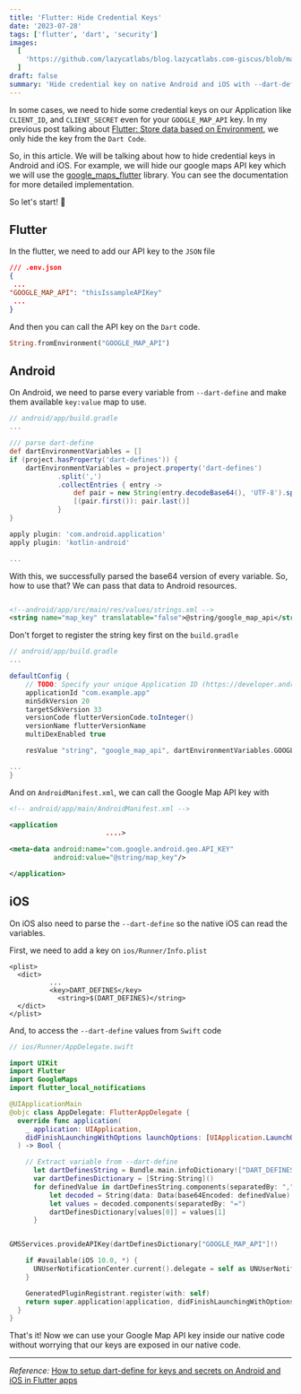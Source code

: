 ```yaml
---
title: 'Flutter: Hide Credential Keys'
date: '2023-07-28'
tags: ['flutter', 'dart', 'security']
images:
  [
    'https://github.com/lazycatlabs/blog.lazycatlabs.com-giscus/blob/main/blog-assets/seo-banner/flutter/flutter_hide_keys.png?raw=true',
  ]
draft: false
summary: 'Hide credential key on native Android and iOS with --dart-define'
---
```


In some cases, we need to hide some credential keys on our Application like `CLIENT_ID`, and `CLIENT_SECRET` even for your `GOOGLE_MAP_API` key. In my previous post talking about [Flutter: Store data based on Environment](https://blog.lazycatlabs.com/posts/programming/flutter/flutter-store-data-environment), we only hide the key from the `Dart Code`.

So, in this article. We will be talking about how to hide credential keys in Android and iOS. For example, we will hide our google maps API key which we will use the [google_maps_flutter](https://pub.dev/packages/google_maps_flutter) library. You can see the documentation for more detailed implementation.

So let's start! 🚀

## Flutter

In the flutter, we need to add our API key to the `JSON` file

```json
/// .env.json
{
 ...
"GOOGLE_MAP_API": "thisIssampleAPIKey"
 ...
}
```

And then you can call the API key on the `Dart` code.

```dart
String.fromEnvironment("GOOGLE_MAP_API")
```

## Android

On Android, we need to parse every variable from `--dart-define` and make them available `key:value` map to use.

```gradle
// android/app/build.gradle
...

/// parse dart-define
def dartEnvironmentVariables = []
if (project.hasProperty('dart-defines')) {
    dartEnvironmentVariables = project.property('dart-defines')
            .split(',')
            .collectEntries { entry ->
                def pair = new String(entry.decodeBase64(), 'UTF-8').split('=')
                [(pair.first()): pair.last()]
            }
}

apply plugin: 'com.android.application'
apply plugin: 'kotlin-android'

...
```

With this, we successfully parsed the base64 version of every variable. So, how to use that?
We can pass that data to Android resources.

```xml

<!--android/app/src/main/res/values/strings.xml -->
<string name="map_key" translatable="false">@string/google_map_api</string>
```

Don't forget to register the string key first on the `build.gradle`

```gradle
// android/app/build.gradle
...

defaultConfig {
    // TODO: Specify your unique Application ID (https://developer.android.com/studio/build/application-id.html).
    applicationId "com.example.app"
    minSdkVersion 20
    targetSdkVersion 33
    versionCode flutterVersionCode.toInteger()
    versionName flutterVersionName
    multiDexEnabled true

    resValue "string", "google_map_api", dartEnvironmentVariables.GOOGLE_MAP_API

...
}
```

And on `AndroidManifest.xml`, we can call the Google Map API key with

```xml
<!-- android/app/main/AndroidManifest.xml -->

<application
						....>

<meta-data android:name="com.google.android.geo.API_KEY"
           android:value="@string/map_key"/>

</application>

```

## iOS

On iOS also need to parse the `--dart-define` so the native iOS can read the variables.

First, we need to add a key on `ios/Runner/Info.plist`

```plist
<plist>
  <dict>
		  ...
		  <key>DART_DEFINES</key>
			<string>$(DART_DEFINES)</string>
  </dict>
</plist>
```

And, to access the `--dart-define` values from `Swift` code

```swift
// ios/Runner/AppDelegate.swift

import UIKit
import Flutter
import GoogleMaps
import flutter_local_notifications

@UIApplicationMain
@objc class AppDelegate: FlutterAppDelegate {
  override func application(
    _ application: UIApplication,
    didFinishLaunchingWithOptions launchOptions: [UIApplication.LaunchOptionsKey: Any]?
  ) -> Bool {

    // Extract variable from --dart-define
      let dartDefinesString = Bundle.main.infoDictionary!["DART_DEFINES"] as! String
      var dartDefinesDictionary = [String:String]()
      for definedValue in dartDefinesString.components(separatedBy: ",") {
          let decoded = String(data: Data(base64Encoded: definedValue)!, encoding: .utf8)!
          let values = decoded.components(separatedBy: "=")
          dartDefinesDictionary[values[0]] = values[1]
      }


GMSServices.provideAPIKey(dartDefinesDictionary["GOOGLE_MAP_API"]!)

    if #available(iOS 10.0, *) {
      UNUserNotificationCenter.current().delegate = self as UNUserNotificationCenterDelegate
    }

    GeneratedPluginRegistrant.register(with: self)
    return super.application(application, didFinishLaunchingWithOptions: launchOptions)
  }
}
```

That's it! Now we can use your Google Map API key inside our native code without worrying that our keys are exposed in our native code.

---

_Reference:_ [How to setup dart-define for keys and secrets on Android and iOS in Flutter apps](https://medium.com/flutter-community/how-to-setup-dart-define-for-keys-and-secrets-on-android-and-ios-in-flutter-apps-4f28a10c4b6c)
